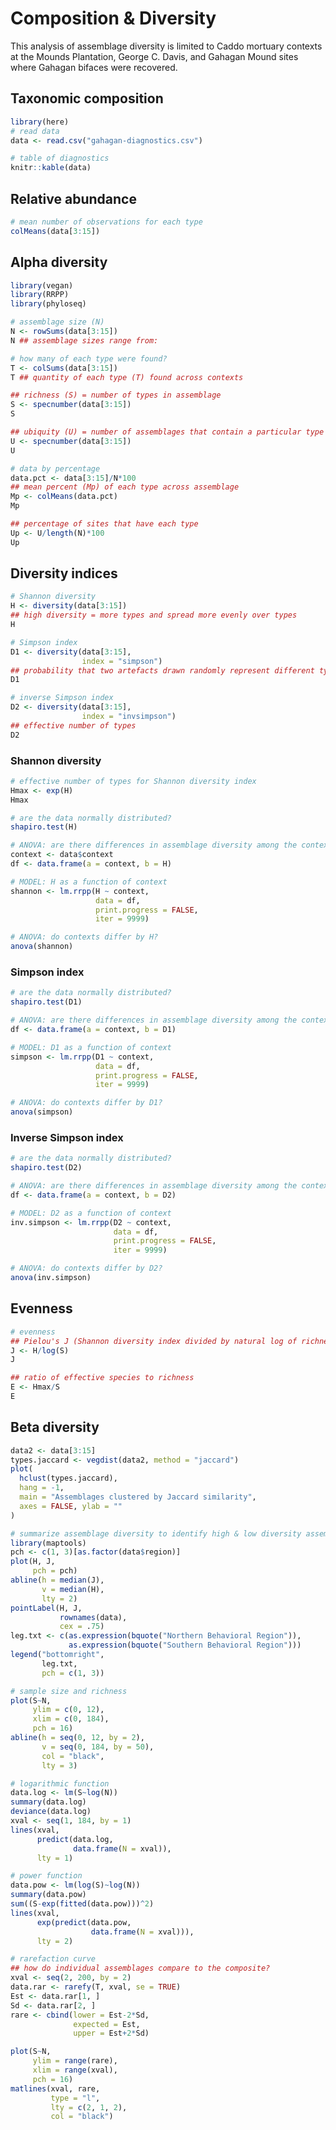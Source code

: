 # Composition & Diversity

This analysis of assemblage diversity is limited to Caddo mortuary contexts at the Mounds Plantation, George C. Davis, and Gahagan Mound sites where Gahagan bifaces were recovered.

## Taxonomic composition

```r
library(here)
# read data
data <- read.csv("gahagan-diagnostics.csv")

# table of diagnostics
knitr::kable(data)
```

## Relative abundance

```r
# mean number of observations for each type
colMeans(data[3:15])
```

## Alpha diversity

```r
library(vegan)
library(RRPP)
library(phyloseq)

# assemblage size (N)
N <- rowSums(data[3:15])
N ## assemblage sizes range from:

# how many of each type were found?
T <- colSums(data[3:15])
T ## quantity of each type (T) found across contexts

## richness (S) = number of types in assemblage
S <- specnumber(data[3:15])
S

## ubiquity (U) = number of assemblages that contain a particular type
U <- specnumber(data[3:15])
U

# data by percentage
data.pct <- data[3:15]/N*100
## mean percent (Mp) of each type across assemblage
Mp <- colMeans(data.pct)
Mp

## percentage of sites that have each type
Up <- U/length(N)*100
Up
```

## Diversity indices

```r
# Shannon diversity
H <- diversity(data[3:15])
## high diversity = more types and spread more evenly over types
H

# Simpson index
D1 <- diversity(data[3:15], 
                index = "simpson")
## probability that two artefacts drawn randomly represent different types
D1

# inverse Simpson index
D2 <- diversity(data[3:15], 
                index = "invsimpson")
## effective number of types
D2
```

### Shannon diversity

```r
# effective number of types for Shannon diversity index
Hmax <- exp(H)
Hmax

# are the data normally distributed?
shapiro.test(H)

# ANOVA: are there differences in assemblage diversity among the contexts?
context <- data$context
df <- data.frame(a = context, b = H)

# MODEL: H as a function of context
shannon <- lm.rrpp(H ~ context,
                   data = df,
                   print.progress = FALSE,
                   iter = 9999)

# ANOVA: do contexts differ by H?
anova(shannon)
```

### Simpson index

```r
# are the data normally distributed?
shapiro.test(D1)

# ANOVA: are there differences in assemblage diversity among the contexts?
df <- data.frame(a = context, b = D1)

# MODEL: D1 as a function of context
simpson <- lm.rrpp(D1 ~ context,
                   data = df,
                   print.progress = FALSE,
                   iter = 9999)

# ANOVA: do contexts differ by D1?
anova(simpson)
```

### Inverse Simpson index

```r
# are the data normally distributed?
shapiro.test(D2)

# ANOVA: are there differences in assemblage diversity among the contexts?
df <- data.frame(a = context, b = D2)

# MODEL: D2 as a function of context
inv.simpson <- lm.rrpp(D2 ~ context,
                       data = df,
                       print.progress = FALSE,
                       iter = 9999)

# ANOVA: do contexts differ by D2?
anova(inv.simpson)
```

## Evenness

```r
# evenness
## Pielou's J (Shannon diversity index divided by natural log of richness)
J <- H/log(S)
J

## ratio of effective species to richness
E <- Hmax/S
E
```

## Beta diversity

```r
data2 <- data[3:15]
types.jaccard <- vegdist(data2, method = "jaccard")
plot(
  hclust(types.jaccard),
  hang = -1,
  main = "Assemblages clustered by Jaccard similarity",
  axes = FALSE, ylab = ""
)
```

```r
# summarize assemblage diversity to identify high & low diversity assemblages
library(maptools)
pch <- c(1, 3)[as.factor(data$region)]
plot(H, J, 
     pch = pch)
abline(h = median(J), 
       v = median(H), 
       lty = 2)
pointLabel(H, J, 
           rownames(data), 
           cex = .75)
leg.txt <- c(as.expression(bquote("Northern Behavioral Region")), 
             as.expression(bquote("Southern Behavioral Region")))
legend("bottomright", 
       leg.txt, 
       pch = c(1, 3))
```

```r
# sample size and richness
plot(S~N, 
     ylim = c(0, 12), 
     xlim = c(0, 184), 
     pch = 16)
abline(h = seq(0, 12, by = 2), 
       v = seq(0, 184, by = 50), 
       col = "black", 
       lty = 3)

# logarithmic function
data.log <- lm(S~log(N))
summary(data.log)
deviance(data.log)
xval <- seq(1, 184, by = 1)
lines(xval, 
      predict(data.log,
              data.frame(N = xval)),
      lty = 1)

# power function
data.pow <- lm(log(S)~log(N))
summary(data.pow)
sum((S-exp(fitted(data.pow)))^2)
lines(xval, 
      exp(predict(data.pow,
                  data.frame(N = xval))), 
      lty = 2)
```

```r
# rarefaction curve
## how do individual assemblages compare to the composite?
xval <- seq(2, 200, by = 2)
data.rar <- rarefy(T, xval, se = TRUE)
Est <- data.rar[1, ]
Sd <- data.rar[2, ]
rare <- cbind(lower = Est-2*Sd, 
              expected = Est, 
              upper = Est+2*Sd)

plot(S~N, 
     ylim = range(rare), 
     xlim = range(xval), 
     pch = 16)
matlines(xval, rare, 
         type = "l", 
         lty = c(2, 1, 2), 
         col = "black")
```
